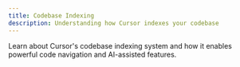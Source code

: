 ```yaml
---
title: Codebase Indexing
description: Understanding how Cursor indexes your codebase
---
```


Learn about Cursor's codebase indexing system and how it enables powerful code navigation and AI-assisted features.
